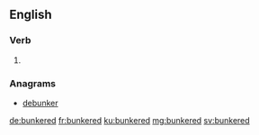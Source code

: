 ==English==

===Verb===
{{head|en|verb form}}

# {{en-past of|bunker}}

===Anagrams===
* [[debunker#English|debunker]]

[[de:bunkered]]
[[fr:bunkered]]
[[ku:bunkered]]
[[mg:bunkered]]
[[sv:bunkered]]